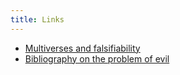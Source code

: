 ```yaml
---
title: Links
---
```


* [Multiverses and falsifiability](https://edwardfeser.blogspot.com/2024/06/multiverses-and-falsifiability.html)
* [Bibliography on the problem of evil](https://docs.google.com/document/d/1dprquqrzQxJsmOArxEoBDaMx15T9T--P8dagUqX6kQI/edit#heading=h.x1uym8fk8fq3)
